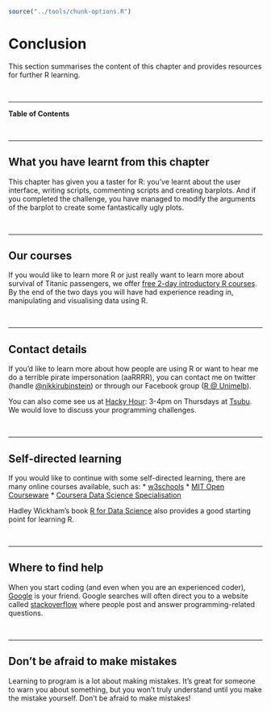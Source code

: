 
```r
source("../tools/chunk-options.R")
```

# Conclusion

This section summarises the content of this chapter and provides resources for further R learning.

<br>

---

**Table of Contents**

<!-- toc -->

<br>

---

## What you have learnt from this chapter

This chapter has given you a taster for R: you’ve learnt about the user interface, writing scripts, commenting scripts and creating barplots. And if you completed the challenge, you have managed to modify the arguments of the barplot to create some fantastically ugly plots.

<br>

---

## Our courses

If you would like to learn more R or just really want to learn more about survival of Titanic passengers, we offer [free 2-day introductory R courses](http://melbourne.resbaz.edu.au/participate). By the end of the two days you will have had experience reading in, manipulating and visualising data using R.

<br>

---

## Contact details 
 
If you’d like to learn more about how people are using R or want to hear me do a terrible pirate impersonation (aaRRRR), you can contact me on twitter (handle [@nikkirubinstein](https://twitter.com/nikkirubinstein)) or through our Facebook group ([R @ Unimelb](https://www.facebook.com/groups/RUnimelb)).

You can also come see us at [Hacky Hour](http://melbourne.resbaz.edu.au/hackyhour): 3-4pm on Thursdays at [Tsubu](http://tsububar.com.au/). We would love to discuss your programming challenges.

<br>

---

## Self-directed learning

 If you would like to continue with some self-directed learning, there are many online courses available, such as:
* [w3schools](http://www.w3schools.com/)
* [MIT Open Courseware](http://ocw.mit.edu/courses/electrical-engineering-and-computer-science/6-094-introduction-to-matlab-january-iap-2010/)
* [Coursera Data Science Specialisation](https://www.coursera.org/specializations/jhu-data-science)

Hadley Wickham's book [R for Data Science](http://r4ds.had.co.nz/) also provides a good starting point for learning R.


<br>

---

## Where to find help

When you start coding (and even when you are an experienced coder), [Google](www.google.com.au) is your friend. Google searches will often direct you to a website called [stackoverflow](www.stackoverflow.com) where people post and answer programming-related questions. 

<br>

---

## Don't be afraid to make mistakes

Learning to program is a lot about making mistakes. It’s great for someone to warn you about something, but you won't truly understand until you make the mistake yourself. Don’t be afraid to make mistakes!
